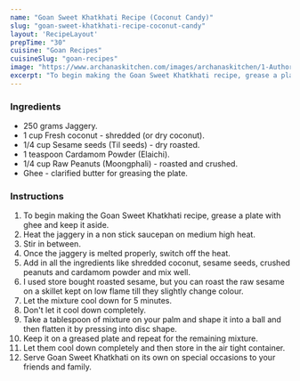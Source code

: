 ---
name: "Goan Sweet Khatkhati Recipe (Coconut Candy)"
slug: "goan-sweet-khatkhati-recipe-coconut-candy"
layout: 'RecipeLayout'
prepTime: "30"
cuisine: "Goan Recipes"
cuisineSlug: "goan-recipes"
image: "https://www.archanaskitchen.com/images/archanaskitchen/1-Author/Pooja_Nadkarni/Goan_Sweet_Khatkhati__Coconut_Candy.jpg"
excerpt: "To begin making the Goan Sweet Khatkhati recipe, grease a plate with ghee and keep it aside"
---

### Ingredients

- 250 grams Jaggery.
- 1 cup Fresh coconut - shredded (or dry coconut).
- 1/4 cup Sesame seeds (Til seeds) - dry roasted.
- 1 teaspoon Cardamom Powder (Elaichi).
- 1/4 cup Raw Peanuts (Moongphali) - roasted and crushed.
- Ghee - clarified butter for greasing the plate.

### Instructions

1. To begin making the Goan Sweet Khatkhati recipe, grease a plate with ghee and keep it aside.
1. Heat the jaggery in a non stick saucepan on medium high heat.
1. Stir in between.
1. Once the jaggery is melted properly, switch off the heat.
1. Add in all the ingredients like shredded coconut, sesame seeds, crushed peanuts and cardamom powder and mix well.
1. I used store bought roasted sesame, but you can roast the raw sesame on a skillet kept on low flame till they slightly change colour.
1. Let the mixture cool down for 5 minutes.
1. Don't let it cool down completely.
1. Take a tablespoon of mixture on your palm and shape it into a ball and then flatten it by pressing into disc shape.
1. Keep it on a greased plate and repeat for the remaining mixture.
1. Let them cool down completely and then store in the air tight container.
1. Serve Goan Sweet Khatkhati on its own on special occasions to your friends and family.
